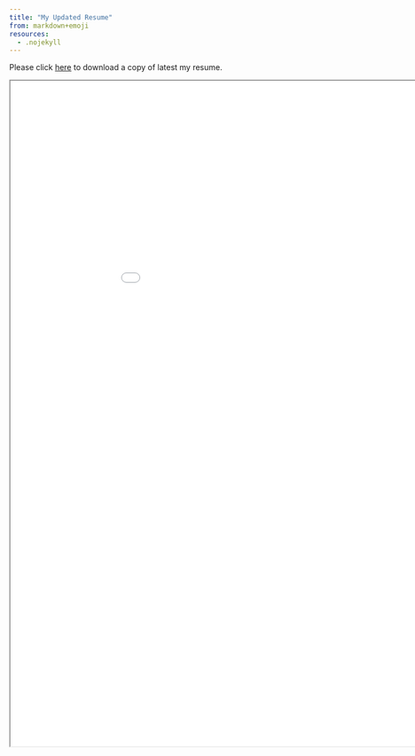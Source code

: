 ```yaml
---
title: "My Updated Resume"
from: markdown+emoji
resources:
  - .nojekyll
---
```


Please click [here](resources/pdf/resume/Koushik_Khan_Data_Science_Resume.pdf) to download a copy of latest my resume.

<iframe
    width="1000"
    height="1200"
    src="resources/pdf/resume/Koushik_Khan_Data_Science_Resume.pdf">
</iframe>

